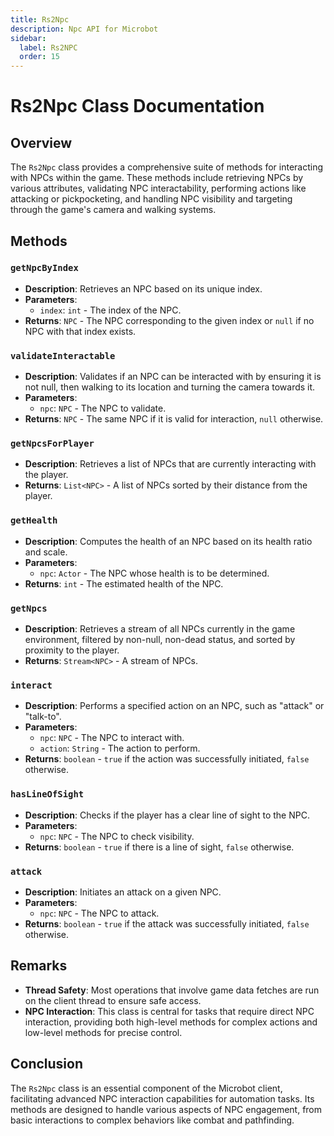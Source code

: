 ```yaml
---
title: Rs2Npc
description: Npc API for Microbot
sidebar:
  label: Rs2NPC
  order: 15
---
```


# Rs2Npc Class Documentation

## Overview
The `Rs2Npc` class provides a comprehensive suite of methods for interacting with NPCs within the game. These methods include retrieving NPCs by various attributes, validating NPC interactability, performing actions like attacking or pickpocketing, and handling NPC visibility and targeting through the game's camera and walking systems.

## Methods

### `getNpcByIndex`
- **Description**: Retrieves an NPC based on its unique index.
- **Parameters**:
    - `index`: `int` - The index of the NPC.
- **Returns**: `NPC` - The NPC corresponding to the given index or `null` if no NPC with that index exists.

### `validateInteractable`
- **Description**: Validates if an NPC can be interacted with by ensuring it is not null, then walking to its location and turning the camera towards it.
- **Parameters**:
    - `npc`: `NPC` - The NPC to validate.
- **Returns**: `NPC` - The same NPC if it is valid for interaction, `null` otherwise.

### `getNpcsForPlayer`
- **Description**: Retrieves a list of NPCs that are currently interacting with the player.
- **Returns**: `List<NPC>` - A list of NPCs sorted by their distance from the player.

### `getHealth`
- **Description**: Computes the health of an NPC based on its health ratio and scale.
- **Parameters**:
    - `npc`: `Actor` - The NPC whose health is to be determined.
- **Returns**: `int` - The estimated health of the NPC.

### `getNpcs`
- **Description**: Retrieves a stream of all NPCs currently in the game environment, filtered by non-null, non-dead status, and sorted by proximity to the player.
- **Returns**: `Stream<NPC>` - A stream of NPCs.

### `interact`
- **Description**: Performs a specified action on an NPC, such as "attack" or "talk-to".
- **Parameters**:
    - `npc`: `NPC` - The NPC to interact with.
    - `action`: `String` - The action to perform.
- **Returns**: `boolean` - `true` if the action was successfully initiated, `false` otherwise.

### `hasLineOfSight`
- **Description**: Checks if the player has a clear line of sight to the NPC.
- **Parameters**:
    - `npc`: `NPC` - The NPC to check visibility.
- **Returns**: `boolean` - `true` if there is a line of sight, `false` otherwise.

### `attack`
- **Description**: Initiates an attack on a given NPC.
- **Parameters**:
    - `npc`: `NPC` - The NPC to attack.
- **Returns**: `boolean` - `true` if the attack was successfully initiated, `false` otherwise.

## Remarks
- **Thread Safety**: Most operations that involve game data fetches are run on the client thread to ensure safe access.
- **NPC Interaction**: This class is central for tasks that require direct NPC interaction, providing both high-level methods for complex actions and low-level methods for precise control.

## Conclusion
The `Rs2Npc` class is an essential component of the Microbot client, facilitating advanced NPC interaction capabilities for automation tasks. Its methods are designed to handle various aspects of NPC engagement, from basic interactions to complex behaviors like combat and pathfinding.